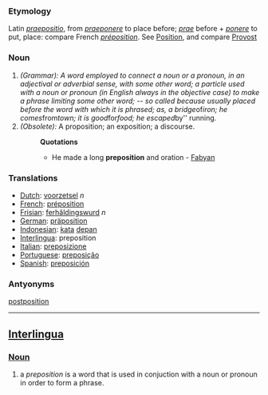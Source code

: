 ===Etymology===
Latin ''[[praepositio]]'', from ''[[praeponere]]'' to place before; ''[[prae]]'' before + ''[[ponere]]'' to put, place: compare French ''[[préposition]]''. See [[Position]], and compare [[Provost]]
===Noun===
#''(Grammar): A word employed to connect a noun or a pronoun, in an adjectival or adverbial sense, with some other word; a particle used with a noun or pronoun (in English always in the objective case) to make a phrase limiting some other word; -- so called because usually placed before the word with which it is phrased; as, a bridge ''of'' iron; he comes ''from'' town; it is good ''for'' food; he escaped ''by'' running.
#''(Obsolete):'' A proposition; an exposition; a discourse.
#:'''Quotations'''
#:*He made a long '''preposition''' and oration - [[Fabyan]]
=== Translations === 
*[[Dutch]]: [[voorzetsel]] ''n''
*[[French]]: [[préposition]]
*[[Frisian]]: [[ferhâldingswurd]] ''n''
*[[German]]: [[präposition]] 
*[[Indonesian]]: [[kata]] [[depan]]
*[[Interlingua]]: preposition 
*[[Italian]]: [[preposizione]] 
*[[Portuguese]]: [[preposição]] 
*[[Spanish]]: [[preposición]]
=== Antyonyms ===
[[postposition]]
----

== [[Interlingua]] ==
=== [[Noun]] ===
# a ''preposition'' is a word that is used in conjuction with a noun or pronoun in order to form a phrase.